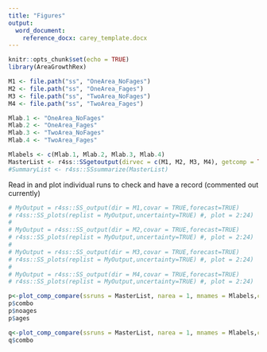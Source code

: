 ```yaml
---
title: "Figures"
output: 
  word_document:
    reference_docx: carey_template.docx
---
```


```r
knitr::opts_chunk$set(echo = TRUE)
library(AreaGrowthRex)
```

```r
M1 <- file.path("ss", "OneArea_NoFages")
M2 <- file.path("ss", "OneArea_Fages")
M3 <- file.path("ss", "TwoArea_NoFages")
M4 <- file.path("ss", "TwoArea_Fages")

Mlab.1 <- "OneArea_NoFages"
Mlab.2 <- "OneArea_Fages"
Mlab.3 <- "TwoArea_NoFages"
Mlab.4 <- "TwoArea_Fages"

Mlabels <- c(Mlab.1, Mlab.2, Mlab.3, Mlab.4)
MasterList <- r4ss::SSgetoutput(dirvec = c(M1, M2, M3, M4), getcomp = TRUE, getcovar = TRUE)
#SummaryList <- r4ss::SSsummarize(MasterList)
```

Read in and plot individual runs to check and have a record (commented out currently)

```r
# MyOutput = r4ss::SS_output(dir = M1,covar = TRUE,forecast=TRUE)
# r4ss::SS_plots(replist = MyOutput,uncertainty=TRUE) #, plot = 2:24) 
# 
# MyOutput = r4ss::SS_output(dir = M2,covar = TRUE,forecast=TRUE)
# r4ss::SS_plots(replist = MyOutput,uncertainty=TRUE) #, plot = 2:24) 
# 
# MyOutput = r4ss::SS_output(dir = M3,covar = TRUE,forecast=TRUE)
# r4ss::SS_plots(replist = MyOutput,uncertainty=TRUE) #, plot = 2:24) 
# 
# MyOutput = r4ss::SS_output(dir = M4,covar = TRUE,forecast=TRUE)
# r4ss::SS_plots(replist = MyOutput,uncertainty=TRUE) #, plot = 2:24) 
```

```r
p<-plot_comp_compare(ssruns = MasterList, narea = 1, mnames = Mlabels,comptype = "length")
p$combo
p$noages
p$ages
```


```r
q<-plot_comp_compare(ssruns = MasterList, narea = 1, mnames = Mlabels,comptype = "age")
q$combo
```


